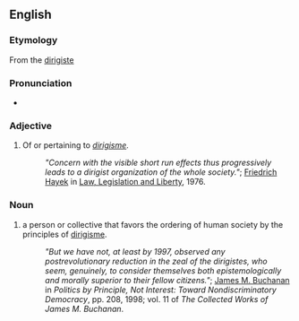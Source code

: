 ==English==

===Etymology===
From the {{etyl|fr|en}} [[dirigiste]]

===Pronunciation===
* {{IPA|en|/ˌdɪɹɪˈʒɪst/}} {{a|UK}}
{{rfap|en|UK|UK}}
{{rfap|en|US|US}}

===Adjective===
{{en-adj}}

# Of or pertaining to ''[[dirigisme]]''.
#: ''"Concern with the visible short run effects thus progressively leads to a dirigist organization of the whole society."''; [[wikipedia:Friedrich Hayek|Friedrich Hayek]] in [[wikipedia:Law, Legislation and Liberty|Law, Legislation and Liberty]], 1976.

===Noun===
{{en-noun|es}}

# a person or collective that favors the ordering of human society by the principles of [[dirigisme]].
#: ''"But we have not, at least by 1997, observed any postrevolutionary reduction in the zeal of the dirigistes, who seem, genuinely, to consider themselves both epistemologically and morally superior to their fellow citizens."''; [[wikipedia:James M. Buchanan|James M. Buchanan]] in ''Politics by Principle, Not Interest: Toward Nondiscriminatory Democracy'', pp. 208, 1998; vol. 11 of ''The Collected Works of James M. Buchanan''.